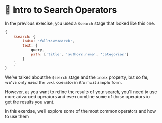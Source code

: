 # 📘 Intro to Search Operators

In the previous exercise, you used a `$search` stage that looked like this one.

```js
{
    $search: {
        index: 'fulltextsearch',
        text: {
            query,
            path: ['title', 'authors.name', 'categories']
        }
    }
}
```

We've talked about the `$search` stage and the `index` property, but so far, we've only used the `text` operator in it's most simple form.

However, as you want to refine the results of your search, you'll need to use more advanced operators and even combine some of those operators to get the results you want.

In this exercise, we'll explore some of the most common operators and how to use them.
